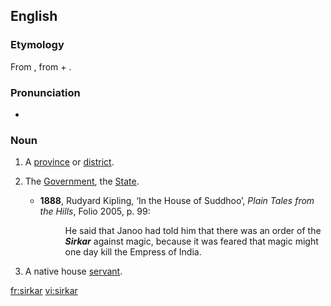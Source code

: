 ==English==

===Etymology===
From {{etyl|ur}} {{term|سركار|lang=ur}}, from {{etyl|fa}} {{term|سر||head|tr=sar|sc=fa-Arab|lang=fa}} + {{term|كار||agent, doer|tr=kār|sc=fa-Arab}}.

===Pronunciation===
* {{IPA|/ˈsɜːkɑː/}}

===Noun===
{{en-noun}}

# {{India}} A [[province]] or [[district]].
# {{India}} The [[government|Government]], the [[State]].
#* '''1888''', Rudyard Kipling, ‘In the House of Suddhoo’, ''Plain Tales from the Hills'', Folio 2005, p. 99:
#*: He said that Janoo had told him that there was an order of the '''''Sirkar''''' against magic, because it was feared that magic might one day kill the Empress of India.
# {{India}} A native house [[servant]].

[[fr:sirkar]]
[[vi:sirkar]]